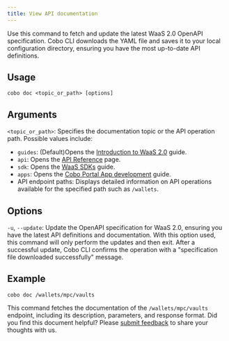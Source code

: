 ```yaml
---
title: View API documentation
---
```


Use this command to fetch and update the latest WaaS 2.0 OpenAPI specification. Cobo CLI downloads the YAML file and saves it to your local configuration directory, ensuring you have the most up-to-date API definitions.

## Usage

```shell
cobo doc <topic_or_path> [options]
```

## Arguments

`<topic_or_path>`: Specifies the documentation topic or the API operation path. Possible values include:
   - `guides`: (Default)Opens the [Introduction to WaaS 2.0](/v2/guides/overview/introduction) guide.
   - `api`: Opens the [API Reference](/v2/api-references/playground) page.
   - `sdk`: Opens the [WaaS SDKs](/v2/developer-tools/quickstart-python) guide.
   - `apps`: Opens the [Cobo Portal App development](/v2/apps/introduction) guide.
   - API endpoint paths: Displays detailed information on API operations available for the specified path such as `/wallets`.

## Options

`-u`, `--update`: Update the OpenAPI specification for WaaS 2.0, ensuring you have the latest API definitions and documentation. With this option used, this command will only perform the updates and then exit. After a successful update, Cobo CLI confirms the operation with a "specification file downloaded successfully" message.

## Example

```shell
cobo doc /wallets/mpc/vaults
```

This command fetches the documentation of the `/wallets/mpc/vaults` endpoint, including its description, parameters, and response format.
<Tip>Did you find this document helpful? Please [submit feedback](https://forms.zohopublic.com/cobo/form/DocumentFeedbackForm/formperma/QvLOhxJv1_JMsJ-1dleZ8Itb_7rzN-LtgvsDdxosoVI) to share your thoughts with us.</Tip>
